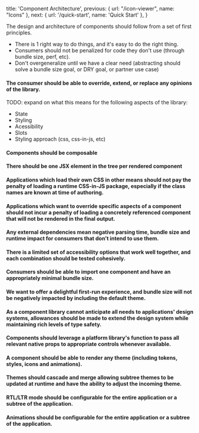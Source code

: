   title: 'Component Architecture',
  previous: { url: "/icon-viewer", name: "Icons" },
  next: { url: '/quick-start', name: 'Quick Start' },
}

The design and architecture of components should follow from a set of first principles.

- There is 1 right way to do things, and it's easy to do the right thing.
- Consumers should not be penalized for code they don't use (through bundle size, perf, etc).
- Don't overgeneralize until we have a clear need (abstracting should solve a bundle size goal, or DRY goal, or partner use case)

#### The consumer should be able to override, extend, or replace any opinions of the library.

TODO: expand on what this means for the following aspects of the library:

- State
- Styling
- Acessibility
- Slots
- Styling approach (css, css-in-js, etc)

#### Components should be composable

#### There should be one JSX element in the tree per rendered component

#### Applications which load their own CSS in other means should not pay the penalty of loading a runtime CSS-in-JS package, especially if the class names are known at time of authoring.

#### Applications which want to override specific aspects of a component should not incur a penalty of loading a concretely referenced component that will not be rendered in the final output.

#### Any external dependencies mean negative parsing time, bundle size and runtime impact for consumers that don't intend to use them.

#### There is a limited set of accessibility options that work well together, and each combination should be tested cohesively.

#### Consumers should be able to import one component and have an appropriately minimal bundle size.

#### We want to offer a delightful first-run experience, and bundle size will not be negatively impacted by including the default theme.

#### As a component library cannot anticipate all needs to applications' design systems, allowances should be made to extend the design system while maintaining rich levels of type safety.

#### Components should leverage a platform library's function to pass all relevant native props to appropriate controls whenever available.

#### A component should be able to render any theme (including tokens, styles, icons and animations).

#### Themes should cascade and merge allowing subtree themes to be updated at runtime and have the ability to adjust the incoming theme.

#### RTL/LTR mode should be configurable for the entire application or a subtree of the application.

#### Animations should be configurable for the entire application or a subtree of the application.
